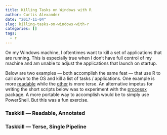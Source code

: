 ```yaml
---
title: Killing Tasks on Windows with R
author: Curtis Alexander
date: "2017-11-04"
slug: killing-tasks-on-windows-with-r
categories: []
tags:
  - r
---
```


On my Windows machine, I oftentimes want to kill a set of applications that are running.  This is especially true when I don't have full control of my machine and am unable to adjust the applications that launch on startup.

Below are two examples &mdash; both accomplish the same feat &mdash; that use R to call down to the OS and kill a list of tasks / applications.  One example is more [readable](#taskkill-readable-annotated) while the [other](#taskkill-terse-single-pipeline) is more terse.  An alternative impetus for writing the short scripts below was to experiment with the [processx](https://github.com/r-lib/processx) package.  A more portable way to accomplish would be to simply use PowerShell.  But this was a fun exercise.


### Taskkill &mdash; Readable, Annotated

<script src="https://gist.github.com/curtisalexander/5d328078441eb767083793faf268b27c.js"></script>

### Taskkill &mdash; Terse, Single Pipeline

<script src="https://gist.github.com/curtisalexander/3d4f97fe7ef4564017d527c88830e852.js"></script>
